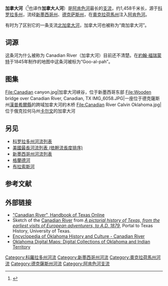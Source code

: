 {{Geobox|River
| name = 加拿大河<br>Canadian
| category = 
| image = Canadian River Railroad Bridge Logan New Mexico 2010.jpg
| image_caption = 加拿大河一景，位于[[新墨西哥州|新墨西哥州]][[洛根_(新墨西哥州)|洛根]]南部
| image_size = 280
| country = [[美国|美国]]
| state = [[奧克拉荷馬州|奧克拉荷馬州]]
| state1 = [[科罗拉多州|科罗拉多州]]
| state2 = [[新墨西哥州|新墨西哥州]]
| state3 = [[德克萨斯州|德克萨斯州]]
| source = [[洛磯山脈|洛磯山脈]]
| source_location = [[拉斯阿尼馬斯縣|拉斯阿尼馬斯縣]]
| source_elevation = 2900 
| source_lat_d = 37
| source_lat_m = 01
| source_lat_s = 11
| source_lat_NS = N
| source_long_d = 105
| source_long_m = 04
| source_long_s = 33
| source_long_EW = W
| mouth = [[阿肯色河|阿肯色河]]
| mouth_location = [[哈斯克爾縣_(奧克拉荷馬州)|哈斯克爾縣]]
| mouth_elevation = 142 
| mouth_lat_d = 35
| mouth_lat_m = 27
| mouth_lat_s = 12
| mouth_lat_NS = N
| mouth_long_d = 95
| mouth_long_m = 01
| mouth_long_s = 58
| mouth_long_EW = W 
| length_imperial  = 906
| watershed_imperial  = 47576
| discharge_imperial = 6434
| discharge_location = [[怀特菲尔德_(俄克拉何马州)|怀特菲尔德]]
| discharge_max_imperial  = 281000
| discharge_min_imperial  = 357
| map = Canadianrivermap.png
| map_caption = 图中黄色区域为加拿大河流域
| website =[http://www.tshaonline.org/handbook/online/articles/rnc02 Handbook of Texas: Canadian River]
}}

'''加拿大河'''（{{lang-en|Canadian River}}<ref>{{Cite web
| title = AISRI Dictionary Database Search--prototype version. "River", Southband Pawnee
| work = American Indian Studies Research Institute
| accessdate = 2012-05-26
| url = http://zia.aisri.indiana.edu/~dictsearch/cgi-bin/testengltoxsrchNP.pl?host=zia&pass=&hasfont=0&srchlang=English&srchstring=river&database=south&srchtype=AND&sortlang=English&sndformat=ra&maxhits=200&find=Run_Search
| archive-date = 2018-08-18
| archive-url = https://web.archive.org/web/20180818030022/http://zia.aisri.indiana.edu/~dictsearch/cgi-bin/testengltoxsrchNP.pl?host=zia&pass=&hasfont=0&srchlang=English&srchstring=river&database=south&srchtype=AND&sortlang=English&sndformat=ra&maxhits=200&find=Run_Search
| dead-url = yes
}}</ref>也译作'''加拿大人河'''）是[[阿肯色河|阿肯色河]]最长的[[支流|支流]]，约1,458千米长，源于[[科罗拉多州|科罗拉多州]]，流经[[新墨西哥州|新墨西哥州]]、[[德克萨斯州|德克萨斯州]]，在[[奧克拉荷馬州|奧克拉荷馬州]]注入[[阿肯色河|阿肯色河]]。

有时为了区别它的一条支流[[北加拿大河|北加拿大河]]，加拿大河也被称为“南加拿大河”。
==词源==
这条河为什么被称为 Canadian River（加拿大河）目前还不清楚。在[[約翰·福瑞蒙特|約翰·福瑞蒙特]]于1845年制作的地图中这条河被标为“Goo-al-pah”。

==图集==
<gallery widths=200px>
File:Canadian canyon.jpg|加拿大河峡谷，位于新墨西哥东部
File:Wooden bridge over Canadian River, Canadian, TX IMG_6058.JPG|一座位于德克薩斯州[[漢普希爾縣_(德克薩斯州)|漢普希爾縣]]的跨域加拿大河的木桥
File:Canadian River Calvin Oklahoma.jpg|位于俄克拉何马州[[卡尔文_(俄克拉何马州)|卡尔文]]的加拿大河
</gallery>

==另见==
*[[科罗拉多州河流列表|科罗拉多州河流列表]]
*[[美國最長河流列表_(依幹流長度排序)|美國最長河流列表 (依幹流長度排序)]]
*[[新墨西哥州河流列表|新墨西哥州河流列表]]
*[[格蘭德河|格蘭德河]]
*[[布拉索斯河|布拉索斯河]]

==参考文献==
{{reflist}}

==外部链接==
{{Commonscat|Canadian River|加拿大河}}
*[http://www.tshaonline.org/handbook/online/articles/rnc02 "Canadian River", Handbook of Texas Online]{{Wayback|url=http://www.tshaonline.org/handbook/online/articles/rnc02 |date=20140629043547 }}
*Sketch of the [http://texashistory.unt.edu/widgets/pager.php?object_id=meta-pth-5828&recno=49&path=meta-pth-5828.tkl Canadian River]{{Wayback|url=http://texashistory.unt.edu/widgets/pager.php?object_id=meta-pth-5828&recno=49&path=meta-pth-5828.tkl |date=20070311082015 }} from [https://web.archive.org/web/20080723155832/http://texashistory.unt.edu/permalink/meta-pth-5828 ''A pictorial history of Texas, from the earliest visits of European adventurers, to A.D. 1879''], Portal to Texas History, University of Texas.
* [https://web.archive.org/web/20141104044232/http://digital.library.okstate.edu/encyclopedia/entries/C/CA039.html Encyclopedia of Oklahoma History and Culture - Canadian River]
* [https://web.archive.org/web/20121024013411/http://www.library.okstate.edu/okmaps/ Oklahoma Digital Maps: Digital Collections of Oklahoma and Indian Territory]

[[Category:科羅拉多州河流|Category:科羅拉多州河流]]
[[Category:新墨西哥州河流|Category:新墨西哥州河流]]
[[Category:奧克拉荷馬州河流|Category:奧克拉荷馬州河流]]
[[Category:德克薩斯州河流|Category:德克薩斯州河流]]
[[Category:阿肯色河支流|Category:阿肯色河支流]]